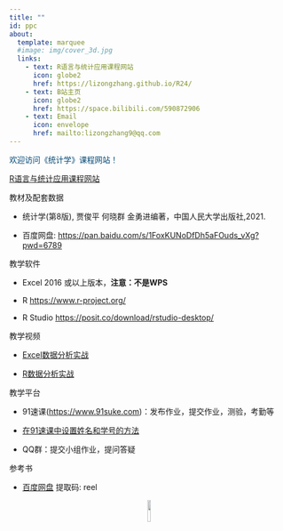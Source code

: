 ```yaml
---
title: ""
id: ppc
about:
  template: marquee
  #image: img/cover_3d.jpg
  links:
    - text: R语言与统计应用课程网站
      icon: globe2
      href: https://lizongzhang.github.io/R24/
    - text: B站主页
      icon: globe2
      href: https://space.bilibili.com/590872906
    - text: Email   
      icon: envelope
      href: mailto:lizongzhang9@qq.com
---
```


:::{#ppc style="color:#044875"}
欢迎访问《统计学》课程网站！

[R语言与统计应用课程网站](https://lizongzhang.github.io/R24/){target="_blank"}
:::

教材及配套数据

- 统计学(第8版), 贾俊平 何晓群 金勇进编著，中国人民大学出版社,2021.

- 百度网盘: <https://pan.baidu.com/s/1FoxKUNoDfDh5aFOuds_vXg?pwd=6789>


教学软件

- Excel 2016 或以上版本，**注意：不是WPS**

- R  <https://www.r-project.org/>

- R Studio <https://posit.co/download/rstudio-desktop/>

教学视频

- [Excel数据分析实战](https://space.bilibili.com/590872906/channel/collectiondetail?sid=758820)

- [R数据分析实战](https://space.bilibili.com/590872906/channel/collectiondetail?sid=758271)

教学平台

- 91速课(<https://www.91suke.com>)：发布作业，提交作业，测验，考勤等

- [在91速课中设置姓名和学号的方法](https://lizongzhang.github.io/stat/91.html)

- QQ群：提交小组作业，提问答疑

参考书

 -  [百度网盘](https://pan.baidu.com/s/1LOwZbv1DVy1eJr-C4xeX1Q)  提取码: reel


<div style="text-align: center;">![](img/bili_up.jpg){width=10%}</div>


